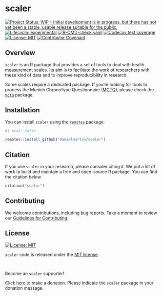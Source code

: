 # scaler

<!-- badges: start -->
[![Project Status: WIP – Initial development is in progress, but there has not yet been a stable, usable release suitable for the public.](https://www.repostatus.org/badges/latest/wip.svg)](https://www.repostatus.org/#wip)
[![Lifecycle: experimental](https://img.shields.io/badge/lifecycle-experimental-orange.svg)](https://lifecycle.r-lib.org/articles/stages.html#experimental)
[![R-CMD-check.yaml](https://github.com/danielvartan/scaler/actions/workflows/check-standard.yaml/badge.svg)](https://github.com/danielvartan/scaler/actions/workflows/check-standard.yaml)
[![Codecov test coverage](https://codecov.io/gh/danielvartan/scaler/branch/main/graph/badge.svg)](https://app.codecov.io/gh/danielvartan/scaler?branch=main)
[![License: MIT](https://img.shields.io/badge/license-MIT-green)](https://choosealicense.com/licenses/mit/)
[![Contributor Covenant](https://img.shields.io/badge/Contributor%20Covenant-2.1-4baaaa.svg)](CODE_OF_CONDUCT.md)
<!-- badges: end -->

## Overview

`scaler` is an R package that provides a set of tools to deal with health measurement scales. Its aim is to facilitate the work of researchers with these kind of data and to improve reproducibility in research.

Some scales require a dedicated package. If you're looking for tools to process the Munich ChronoType Questionnaire ([MCTQ](https://doi.org/10.1177/0748730402239679)), please check the [`mctq`](https://github.com/ropensci/mctq) package.

## Installation

You can install `scaler` using the [`remotes`](https://github.com/r-lib/remotes) package:

``` r
#| eval: false

remotes::install_github("danielvartan/scaler")
```

## Citation

If you use `scaler` in your research, please consider citing it. We put a lot of work to build and maintain a free and open-source R package. You can find the citation below.

```r
citation("scaler")
```

## Contributing

We welcome contributions, including bug reports. Take a moment to review our [Guidelines for Contributing](https://danielvartan.github.io/scaler/CONTRIBUTING.html).

## License

[![License:
MIT](https://img.shields.io/badge/license-MIT-green)](https://opensource.org/license/mit/)

`scaler` code is released under the [MIT license](https://opensource.org/license/mit/).

<br>

Become an `scaler` supporter!

Click [here](https://github.com/sponsors/danielvartan) to make a donation. Please indicate the `scaler` package in your donation message.
